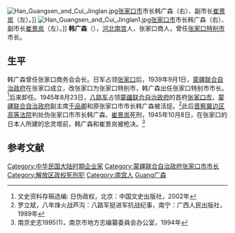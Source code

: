 [[File:Han_Guangsen_and_Cui_Jinglan.jpg|thumb]][[张家口市|张家口市]]市长韩广森（右）、副市长[[崔景岚|崔景岚]]（左）。]]
[[File:Han_Guangsen_and_Cui_Jinglan1.jpg|thumb]][[张家口市|张家口市]]市长韩广森（右）、副市长[[崔景岚|崔景岚]]（左）。]]
'''韩广森'''（{{bd|？||1945年|10月8日|catIdx=Han韩广森}}），[[河北|河北]][[南宫市|南宫]]人，张家口商人，曾任[[张家口特别市|张家口特别市]]市长。

==生平==
韩广森曾任张家口商务会会长。日军占领[[张家口|张家口]]后，1939年9月1日，[[蒙疆联合自治政府|蒙疆联合自治政府]]在张家口成立，改张家口为张家口特别市，韩广森出任张家口特别市市长。<ref>文史资料存稿选编: 日伪政权，北京：中国文史出版社，2002年</ref>后来卸任。1945年8月23日，[[八路军|八路军]]占领[[蒙疆联合自治政府|蒙疆联合自治政府]]的首府[[张家口市|张家口市]]，[[蒙疆联合自治政府|蒙疆联合自治政府]]副主席[[于品卿|于品卿]]和原张家口市市长韩广森被活捉。<ref>罗立斌，八年烽火战芦沟：八路军挺进军抗战纪事，南宁：广西人民出版社，1989年</ref>此后[[晋察冀边区高等法院|晋察冀边区高等法院]]判处伪张家口市市长韩广森、[[崔景岚|崔景岚]]死刑，1945年10月8日，在张家口的日本人所建的忠灵塔前，韩广森和崔景岚被枪决。<ref>南京史志1995(1)，南京市地方志编纂委員会办公室，1994年</ref>

==参考文献==
{{commonscat|Han Guangsen}}
{{reflist}}

{{张家口市市长|伪}}
{{DEFAULTSORT:Han韩广森}}
[[Category:中华民国大陆时期企业家|Category:中华民国大陆时期企业家]]
[[Category:蒙疆联合自治政府张家口市市长|Category:蒙疆联合自治政府张家口市市长]]
[[Category:解放区政权死刑犯|Category:解放区政权死刑犯]]
[[Category:南宫人|Category:南宫人]]
[[Category:韩姓|Guang广森]]